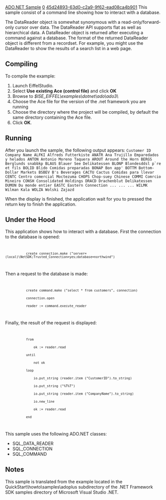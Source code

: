 [[Property:title|ADO.NET Sample]]
[[Property:weight|0]]
[[Property:uuid|45d24893-63d0-c2a9-9f62-ead08ca4b901]]
This sample consist of a command line showing how to interact with a database.

The DataReader object is somewhat synonymous with a read-only/forward-only cursor over data. The DataReader API supports flat as well as hierarchical data. A DataReader object is returned after executing a command against a database. The format of the returned DataReader object is different from a recordset. For example, you might use the DataReader to show the results of a search list in a web page.

==Compiling==

To compile the example:   
# Launch EiffelStudio.
# Select '''Use existing Ace (control file)''' and click '''OK'''
# Browse to ''$ISE_EIFFEL\examples\dotnet\ado\ado3\''
# Choose the Ace file for the version of the .net framework you are running
# Choose the directory where the project will be compiled, by default the same directory containing the Ace file.
# Click '''OK'''.


==Running==

After you launch the sample, the following output appears:
<code>
Customer ID    Company Name
ALFKI    Alfreds Futterkiste
ANATR    Ana Trujillo Emparedados y helados
ANTON    Antonio Moreno Taquera
AROUT    Around the Horn
BERGS    Berglunds snabbkp
BLAUS    Blauer See Delikatessen
BLONP    Blondesddsl p`re et fils
BOLID    Blido Comidas preparadas
BONAP    Bon app'
BOTTM    Bottom-Dollar Markets
BSBEV    B's Beverages
CACTU    Cactus Comidas para llevar
CENTC    Centro comercial Moctezuma
CHOPS    Chop-suey Chinese
COMMI    Comrcio Mineiro
CONSH    Consolidated Holdings
DRACD    Drachenblut Delikatessen
DUMON    Du monde entier
EASTC    Eastern Connection
...	...	...
WILMK    Wilman Kala
WOLZA    Wolski  Zajazd
</code>

When the display is finished, the application wait for you to pressed the return key to finish the application.

==Under the Hood==

This application shows how to interact with a database. First the connection to the database is opened:
<code>
            create connection.make ("server=(local)\NetSDK;Trusted_Connection=yes;database=northwind")
</code>
Then a request to the database is made: 
<code>
            create command.make ("select * from customers", connection)
            connection.open
            reader := command.execute_reader
</code> 
Finally, the result of the request is displayed:
<code>
            from
                ok := reader.read
            until
                not ok
            loop
                io.put_string (reader.item ("CustomerID").to_string)
                io.put_string ("%T%T")
                io.put_string (reader.item ("CompanyName").to_string)
                io.new_line
                ok := reader.read
            end
</code>

This sample uses the following ADO.NET classes: 
*  <eiffel>SQL_DATA_READER</eiffel> 
*  <eiffel>SQL_CONNECTION</eiffel> 
*  <eiffel>SQL_COMMAND</eiffel> 

==Notes==

This sample is translated from the example located in the QuickStart\howto\samples\adoplus subdirectory of the .NET Framework SDK samples directory of Microsoft Visual Studio .NET.




